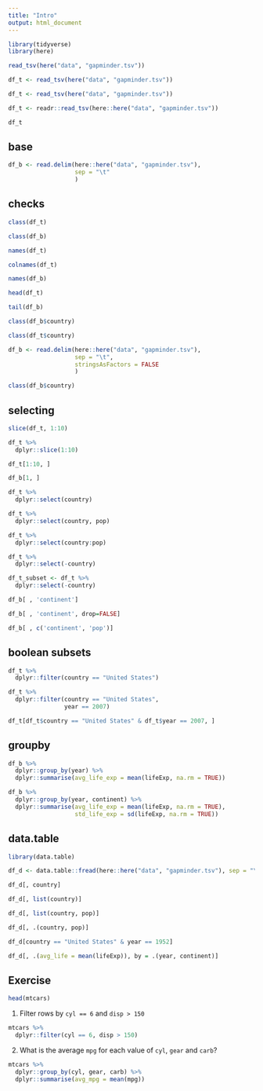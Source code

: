 ```yaml
---
title: "Intro"
output: html_document
---
```


```r
library(tidyverse)
library(here)
```

```r
read_tsv(here("data", "gapminder.tsv"))
```

```r
df_t <- read_tsv(here("data", "gapminder.tsv"))
```


```r
df_t <- read_tsv(here("data", "gapminder.tsv"))
```


```r
df_t <- readr::read_tsv(here::here("data", "gapminder.tsv"))
```

```r
df_t
```

## base

```r
df_b <- read.delim(here::here("data", "gapminder.tsv"),
                   sep = "\t"
                   )
```

## checks

```r
class(df_t)
```

```r
class(df_b)
```

```r
names(df_t)
```

```r
colnames(df_t)
```

```r
names(df_b)
```

```r
head(df_t)
```


```r
tail(df_b)
```

```r
class(df_b$country)
```

```r
class(df_t$country)
```

```r
df_b <- read.delim(here::here("data", "gapminder.tsv"),
                   sep = "\t",
                   stringsAsFactors = FALSE
                   )
```

```r
class(df_b$country)
```

## selecting


```r
slice(df_t, 1:10)
```

```r
df_t %>%
  dplyr::slice(1:10)
```

```r
df_t[1:10, ]
```

```r
df_b[1, ]
```

```r
df_t %>%
  dplyr::select(country)
```

```r
df_t %>%
  dplyr::select(country, pop)
```

```r
df_t %>%
  dplyr::select(country:pop)
```

```r
df_t %>%
  dplyr::select(-country)
```

```r
df_t_subset <- df_t %>%
  dplyr::select(-country)
```

```r
df_b[ , 'continent']
```

```r
df_b[ , 'continent', drop=FALSE]
```

```r
df_b[ , c('continent', 'pop')]
```

## boolean subsets

```r
df_t %>%
  dplyr::filter(country == "United States")
```

```r
df_t %>%
  dplyr::filter(country == "United States",
                year == 2007)
```

```r
df_t[df_t$country == "United States" & df_t$year == 2007, ]
```

## groupby

```r
df_b %>%
  dplyr::group_by(year) %>%
  dplyr::summarise(avg_life_exp = mean(lifeExp, na.rm = TRUE))
```

```r
df_b %>%
  dplyr::group_by(year, continent) %>%
  dplyr::summarise(avg_life_exp = mean(lifeExp, na.rm = TRUE),
                   std_life_exp = sd(lifeExp, na.rm = TRUE))
```

## data.table

```r
library(data.table)
```

```r
df_d <- data.table::fread(here::here("data", "gapminder.tsv"), sep = "\t")
```

```r
df_d[, country]
```

```r
df_d[, list(country)]
```

```r
df_d[, list(country, pop)]
```

```r
df_d[, .(country, pop)]
```

```r
df_d[country == "United States" & year == 1952]
```

```r
df_d[, .(avg_life = mean(lifeExp)), by = .(year, continent)]
```



## Exercise

```r
head(mtcars)
```

1. Filter rows by `cyl == 6` and `disp > 150`

```r
mtcars %>%
  dplyr::filter(cyl == 6, disp > 150)
```



2. What is the average `mpg` for each value of `cyl`, `gear` and `carb`?

```r
mtcars %>%
  dplyr::group_by(cyl, gear, carb) %>%
  dplyr::summarise(avg_mpg = mean(mpg))
```

